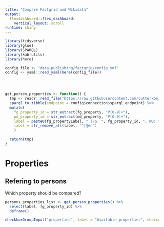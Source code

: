 ```yaml
---
title: "Compare Factgrid and Wikidata"
output: 
  flexdashboard::flex_dashboard:
    vertical_layout: scroll
runtime: shiny
---
```



```r
library(tidyverse)
library(glue)
library(SPARQL)
library(kabrutils)
library(here)

config_file <- "data-publishing/factgrid/config.yml"
config <- yaml::read_yaml(here(config_file))





```


```r
get_person_properties <- function() {
  tmp <- readr::read_file("https://raw.githubusercontent.com/cutterkom/remove-na-lgbtiq-queer-knowledge-graph/main/data-publishing/factgrid/queries/get_all_properties_person_with_corresponding_prop.rq") %>% 
  sparql_to_tibble(endpoint = config$connection$sparql_endpoint) %>% 
  mutate(
    fg_property_id = str_extract(fg_property, "P[0-9]+"),
    wd_property_id = str_extract(wd_property, "P[0-9]+"),
    label = paste0(fg_propertyLabel, " (FG: ", fg_property_id, ", WD: ", wd_property_id, ")"),
    label = str_remove_all(label, '"|@en')
    ) 
    
  return(tmp)
}
```

Properties
=====================================  

Refering to persons {.sidebar}
-------------------------------------

Which property should be compared?

```r
persons_properties_list <- get_person_properties() %>% 
  select(label, fg_property_id) %>% 
  deframe()

checkboxGroupInput("properties", label = "Available properties", choices = persons_properties_list)
```



